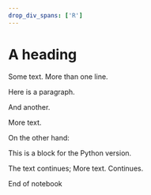 ```yaml
---
drop_div_spans: ['R']
---
```


# A heading

Some text.
More than one line.

::: {#notebook name="my_notebook"}
Here is a paragraph.

And another.
:::

More text.

On the other hand:

::: Python
This is a block for the Python version.
:::

The text continues; [More text]{#Python}. Continues.

End of notebook
